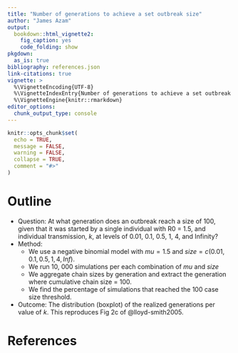 ```yaml
---
title: "Number of generations to achieve a set outbreak size"
author: "James Azam"
output:
  bookdown::html_vignette2:
    fig_caption: yes
    code_folding: show
pkgdown:
  as_is: true
bibliography: references.json
link-citations: true
vignette: >
  %\VignetteEncoding{UTF-8}
  %\VignetteIndexEntry{Number of generations to achieve a set outbreak size}
  %\VignetteEngine{knitr::rmarkdown}
editor_options: 
  chunk_output_type: console
---
```


```r
knitr::opts_chunk$set(
  echo = TRUE,
  message = FALSE,
  warning = FALSE,
  collapse = TRUE,
  comment = "#>"
)

```

# Outline

* Question: At what generation does an outbreak reach a size of 100, given that
  it was started by a single individual with R0 = 1.5, and individual
  transmission, $k$, at levels of 0.01, 0.1, 0.5, 1, 4, and Infinity?
* Method: 
  * We use a negative binomial model with $mu = 1.5$ and
  $size = c(0.01, 0.1, 0.5, 1, 4, Inf)$.
  * We run 10, 000 simulations per each combination of $mu$ and $size$
  * We aggregate chain sizes by generation and extract the generation
    where cumulative chain size = 100.
  * We find the percentage of simulations that reached the 100 case size
    threshold.
* Outcome: The distribution (boxplot) of the realized generations per value of
  $k$. This reproduces Fig 2c of @lloyd-smith2005.

# References
